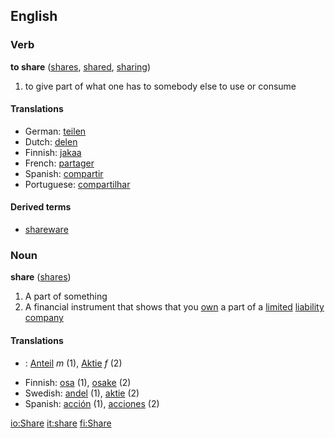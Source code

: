 ==English==
===Verb===
'''to share''' ([[shares]], [[shared]], [[sharing]])

# to give part of what one has to somebody else to use or consume

====Translations====
*German: [[teilen]]
*Dutch: [[delen]]
*Finnish: [[jakaa]]
*French: [[partager]]
*Spanish: [[compartir]]
*Portuguese: [[compartilhar]]

====Derived terms====
*[[shareware]]

===Noun===
'''share''' ([[shares]])

#A part of something
#A financial instrument that shows that you [[own]] a part of a [[limited]] [[liability]] [[company]]

====Translations====
*{{de}}: [[Anteil]] ''m'' (1), [[Aktie]] ''f'' (2)
*Finnish: [[osa]] (1), [[osake]] (2)
*Swedish: [[andel]] (1), [[aktie]] (2)
*Spanish: [[acción]] (1), [[acciones]] (2)

[[io:Share]]
[[it:share]]
[[fi:Share]]